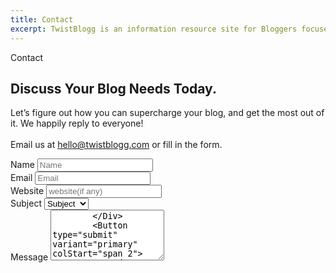 ```yaml
---
title: Contact
excerpt: TwistBlogg is an information resource site for Bloggers focused on SEO, Blogging, Widgets, Themes and Guides related to Web Apps.
---
```


<Section py="8|12|16|24">
  <Container>
    <Grid col="1|2" gap="8|12|16" alignItems="center">
      <Div>
        <P m="0" fontWeight="semibold">
          Contact
        </P>
        <H2 mt="2" mb="0">
          Discuss Your Blog Needs Today.
        </H2>
        <P fontSize="xl|2xl" mt="2">
          Let’s figure out how you can supercharge your blog, and get the most out of it. We happily reply to everyone!  
          <br/><br/>
          Email us at <A href="mailto:contact@twistblogg.com" target="_blank" rel="nofollow noopener noreferrer">hello@twistblogg.com</A> or fill in the form.
        </P>  
      </Div>
      <Form method="post" action="/thank-you" netlify-honeypot="bot-field" data-netlify="true" name="contact" d="grid" col="1|repeat(2, auto)" gap="4" mt="4" w="full|auto">
        <Input type="hidden" name="bot-field" />
        <Input type="hidden" name="form-name" value="contact" />
        <Div>
          <VisuallyHidden>
            <Label htmlFor="form-01-name">Name</Label>
          </VisuallyHidden>
          <Input type="text" id="form-01-name" name="name" placeholder="Name"  required/>
        </Div>
        <Div>
          <VisuallyHidden>
            <Label htmlFor="form-01-email">Email</Label>
          </VisuallyHidden>
          <Input
            type="email"
            id="form-01-email"
            name="email"
            placeholder="Email"
            required
          />
        </Div>
        <Div>
          <VisuallyHidden>
            <Label htmlFor="form-01-website">Website</Label>
          </VisuallyHidden>
          <Input
            type="url"
            id="form-01-website"
            name="url"
            placeholder="website(if any)"
          />
        </Div>
        <Div>
          <VisuallyHidden>
            <Label htmlFor="form-01-subject">Subject</Label>
          </VisuallyHidden>
          <Select id="form-01-subject" name="subject" required>
            <Option value="">Subject</Option>
            <Option value="one">SEO</Option>
            <Option value="two">Widgets</Option>
            <Option value="three">Themes</Option>
            <Option value="four">Plugins</Option>
            <Option value="five">Others</Option>
          </Select>
        </Div>
        <Div colStart="span 2">
          <VisuallyHidden>
            <Label htmlFor="form-01-message">Message</Label>
          </VisuallyHidden>
          <Textarea
            placeholder="Message"
            id="form-01-message"
            name="message"
            rows="5"
            required
          />
        </Div>
        <Button type="submit" variant="primary" colStart="span 2">
          Send message
        </Button>
      </Form>
    </Grid>
  </Container>
</Section>


<Section py="8">
    <Container>

 <H2 mt="2" mb="0">
          Or, Start a chat Right Now !!
        </H2>
        <P fontSize="xl|2xl" mt="4">
          Prefer a casual chat instead? Select your preferred messaging app to start a chat with us directly.
        </P>  
</Container>
</Section>

<Block src="cards" icon1="facebook" icon2="twitter" icon3="message-circle" title1="Messenger" title2="@TwistBlogg" title3="WhatsApp" link1="https://m.me/invictusaman" link2="https://twitter.com/twistblogg" link3="https://api.whatsapp.com/send?phone=9779823013143" textbelow="Chat Here"/>
 
